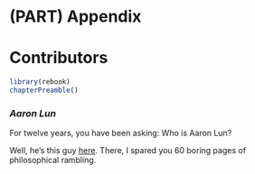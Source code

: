 # (PART) Appendix {-}

# Contributors

```r
library(rebook)
chapterPreamble()
```

### *Aaron Lun* {-}

For twelve years, you have been asking: Who is Aaron Lun?

Well, he's this guy [here](https://github.com/LTLA). 
There, I spared you 60 boring pages of philosophical rambling.
